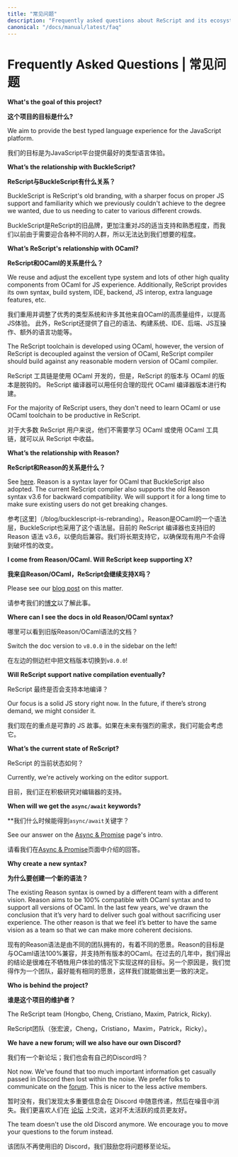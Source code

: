 ```yaml
---
title: "常见问题"
description: "Frequently asked questions about ReScript and its ecosystem"
canonical: "/docs/manual/latest/faq"
---
```


# Frequently Asked Questions | 常见问题

**What's the goal of this project?**

**这个项目的目标是什么?**

We aim to provide the best typed language experience for the JavaScript platform.

我们的目标是为JavaScript平台提供最好的类型语言体验。

**What’s the relationship with BuckleScript?**

**ReScript与BuckleScript有什么关系？**

BuckleScript is ReScript's old branding, with a sharper focus on proper JS support and familiarity which we previously couldn't achieve to the degree we wanted, due to us needing to cater to various different crowds.

BuckleScript是ReScript的旧品牌，更加注重对JS的适当支持和熟悉程度，而我们以前由于需要迎合各种不同的人群，所以无法达到我们想要的程度。

**What’s ReScript's relationship with OCaml?**

**ReScript和OCaml的关系是什么？**

We reuse and adjust the excellent type system and lots of other high quality components from OCaml for JS experience. 
Additionally, ReScript provides its own syntax, build system, IDE, backend, JS interop, extra language features, etc. 

我们重用并调整了优秀的类型系统和许多其他来自OCaml的高质量组件，以提高JS体验。
此外，ReScript还提供了自己的语法、构建系统、IDE、后端、JS互操作、额外的语言功能等。

The ReScript toolchain is developed using OCaml, however, the version of ReScript is decoupled against the version of OCaml, 
ReScript compiler should build against any reasonable modern version of OCaml compiler.

ReScript 工具链是使用 OCaml 开发的，但是，ReScript 的版本与 OCaml 的版本是脱钩的。
ReScript 编译器可以用任何合理的现代 OCaml 编译器版本进行构建。

For the majority of ReScript users, they don't need to learn OCaml or use OCaml toolchain to be productive in ReScript.

对于大多数 ReScript 用户来说，他们不需要学习 OCaml 或使用 OCaml 工具链，就可以从 ReScript 中收益。

**What’s the relationship with Reason?**

**ReScript和Reason的关系是什么？**

See [here](/blog/bucklescript-is-rebranding). Reason is a syntax layer for OCaml that BuckleScript also adopted. The current ReScript compiler also supports the old Reason syntax v3.6 for backward compatibility. We will support it for a long time to make sure existing users do not get breaking changes.

参考[这里]（/blog/bucklescript-is-rebranding）。Reason是OCaml的一个语法层，BuckleScript也采用了这个语法层。目前的 ReScript 编译器也支持旧的 Reason 语法 v3.6，以便向后兼容。我们将长期支持它，以确保现有用户不会得到破坏性的改变。

**I come from Reason/OCaml. Will ReScript keep supporting X?**

**我来自Reason/OCaml，ReScript会继续支持X吗？**

Please see our [blog post](/blog/a-note-on-bucklescripts-future-commitments) on this matter.

请参考我们的[博文](/blog/a-note-on-bucklescripts-future-commitments)以了解此事。

**Where can I see the docs in old Reason/OCaml syntax?**

哪里可以看到旧版Reason/OCaml语法的文档？

Switch the doc version to `v8.0.0` in the sidebar on the left!

在左边的侧边栏中把文档版本切换到`v8.0.0`!

**Will ReScript support native compilation eventually?**

ReScript 最终是否会支持本地编译？

Our focus is a solid JS story right now. In the future, if there’s strong demand, we might consider it.

我们现在的重点是可靠的 JS 故事。如果在未来有强烈的需求，我们可能会考虑它。

**What’s the current state of ReScript?**

ReScript 的当前状态如何？

Currently, we're actively working on the editor support.

目前，我们正在积极研究对编辑器的支持。

**When will we get the `async/await` keywords?**

**我们什么时候能得到`async/await`关键字？

See our answer on the [Async & Promise](promise) page's intro.

请看我们在[Async & Promise](promise)页面中介绍的回答。

**Why create a new syntax?**

**为什么要创建一个新的语法？**

The existing Reason syntax is owned by a different team with a different vision. Reason aims to be 100% compatible with OCaml syntax and to support all versions of OCaml. In the last few years, we've drawn the conclusion that it’s very hard to deliver such goal without sacrificing user experience. The other reason is that we feel it’s better to have the same vision as a team so that we can make more coherent decisions.

现有的Reason语法是由不同的团队拥有的，有着不同的愿景。Reason的目标是与OCaml语法100%兼容，并支持所有版本的OCaml。在过去的几年中，我们得出的结论是很难在不牺牲用户体验的情况下实现这样的目标。另一个原因是，我们觉得作为一个团队，最好能有相同的愿景，这样我们就能做出更一致的决定。

**Who is behind the project?**

**谁是这个项目的维护者？**

The ReScript team (Hongbo, Cheng, Cristiano, Maxim, Patrick, Ricky).

ReScript团队（张宏波，Cheng，Cristiano，Maxim，Patrick，Ricky）。

**We have a new forum; will we also have our own Discord?**

我们有一个新论坛；我们也会有自己的Discord吗？

Not now. We've found that too much important information get casually passed in Discord then lost within the noise. We prefer folks to communicate on the [forum](https://forum.rescript-lang.org). This is nicer to the less active members.

暂时没有，我们发现太多重要信息会在 Discord 中随意传递，然后在噪音中消失。我们更喜欢人们在 [论坛](https://forum.rescript-lang.org) 上交流，这对不太活跃的成员更友好。

The team doesn't use the old Discord anymore. We encourage you to move your questions to the forum instead.

该团队不再使用旧的 Discord，我们鼓励您将问题移至论坛。
